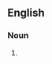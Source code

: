 {{also|order-in-council}}
==English==

===Noun===
{{en-noun|head=[[order]] [[in]] [[council]]|orders in council}}

# {{alternative spelling of|order-in-council|lang=en}}